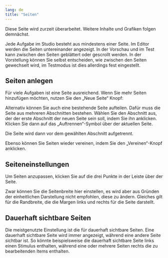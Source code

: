 ```yaml
---
lang: de
title: "Seiten"
---
```


::: {.callout-caution}
Diese Seite wird zurzeit überarbeitet. Weitere Inhalte und Grafiken folgen demnächst.
:::

Jede Aufgabe im Studio besteht aus mindestens einer Seite. Im Editor werden die Seiten untereinander angezeigt. In der Vorschau und im Test kann zwischen den Seiten geblättert oder gescrollt werden. In der Vorstellung können Sie selbst entscheiden, wie zwischen den Seiten gewechselt wird, im Testmodus ist dies allerdings fest eingestellt.

## Seiten anlegen

Für viele Aufgaben ist eine Seite ausreichend. Wenn Sie mehr Seiten hinzufügen möchten, nutzen Sie den „Neue Seite“ Knopf:

Alternativ können Sie auch eine bestehende Seite aufteilen. Dafür muss die Seite aus mehreren Abschnitten bestehen. Wählen Sie den Abschnitt aus, der der erste Abschnitt der neuen Seite sein soll, indem Sie ihn anklicken. Klicken Sie dann auf das „Auftrennen“-Symbol über der aktuellen Seite.

Die Seite wird dann vor dem gewählten Abschnitt aufgetrennt.

Ebenso können Sie Seiten wieder vereinen, indem Sie den „Vereinen“-Knopf anklicken.

## Seiteneinstellungen

Um Seiten anzupassen, klicken Sie auf die drei Punkte in der Leiste über der Seite.

Zwar können Sie die Seitenbreite hier einstellen, es wird aber aus Gründen der einheitlichen Darstellung nicht empfohlen, diese zu ändern. Gleiches gilt für die Randbreite, die die Margen links und rechts für die Seite darstellt.

## Dauerhaft sichtbare Seiten

Die meistgenutzte Einstellung ist die für dauerhaft sichtbare Seiten. Eine dauerhaft sichtbare Seite wird immer angezeigt, während eine andere Seite sichtbar ist. So könnte beispielsweise die dauerhaft sichtbare Seite links einen Stimulus enthalten, während eine oder mehrere Seiten rechts die zu bearbeitenden Items enthalten.




